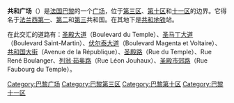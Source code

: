 {{Infobox street
| name = 共和廣場<br />{{lang|fr|Place de la République}}
| image = Statue place République Paris.jpg
| image_size = 230px
| image_alt = 
| caption = 共和廣場中央紀念碑，頂端放有[[瑪麗安娜|瑪麗安娜]]雕像
| map_type = France Paris
| map_size = 265
| coordinates = {{Coord|48|52|02.20|N|2|21|50.60|E|region:FR_type:landmark|display=inline,title}}
| arrondissement = [[巴黎第三區|第三區]]、[[巴黎第十區|第十區]]、[[巴黎十一區|十一區]]
| quarter = Arts-et-Métiers<br />Enfants-Rouges<br />Porte-Saint-Martin<br />Folie-Méricourt 
| terminus_a = [[聖殿大道|聖殿大道]]
| terminus_b = {{link-fr|聖馬丹大道|Boulevard Saint-Martin}}
| length = {{convert|283|m|abbr=on}}
| width = {{convert|119|m|abbr=on}}
| completion_date = 
| inauguration_label = 命名
| inauguration_date = 1879年5月7日
}}
'''共和广场'''（{{lang-fr|Place de la République}}）是[[法国|法国]][[巴黎|巴黎]]的一个[[广场|广场]]，位于[[巴黎第三区|第三区]]、[[巴黎第十区|第十区]]和[[巴黎第十一区|十一区]]的边界。它得名于[[法兰西|法兰西]][[法兰西第一共和国|第一]]、[[法兰西第二共和国|第二]]和[[法兰西第三共和国|第三]]共和国。在其地下是[[共和站_(巴黎地铁)|共和]][[巴黎地铁|地铁]]站。

在此交汇的道路有：[[圣殿大道|圣殿大道]]（Boulevard du Temple）、[[圣马丁大道|圣马丁大道]]（Boulevard Saint-Martin）、[[伏尔泰大道|伏尔泰大道]]（Boulevard Magenta et Voltaire）、[[共和国大街|共和国大街]]（Avenue de la République）、[[圣殿路|圣殿路]]（Rue du Temple）、Rue René Boulanger、[[列翁·茹奥路|列翁·茹奥路]]（Rue Léon Jouhaux）、[[圣殿市郊路|圣殿市郊路]]（Rue Faubourg du Temple）。
{{巴黎名胜}}

[[Category:巴黎广场|Category:巴黎广场]]
[[Category:巴黎第三区|Category:巴黎第三区]]
[[Category:巴黎第十区|Category:巴黎第十区]]
[[Category:巴黎十一区|Category:巴黎十一区]]